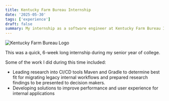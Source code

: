 ```yaml
---
title: Kentucky Farm Bureau Internship
date: '2025-05-30'
tags: ['experience']
draft: false
summary: My internship as a software engineer at Kentucky Farm Bureau Insurance
---
```


![Kentucky Farm Bureau Logo](/static/images/kfb.jpg)

This was a quick, 6-week long internship during my senior year of college.

Some of the work I did during this time included:

- Leading research into CI/CD tools Maven and Gradle to determine best fit for migrating legacy internal workflows and prepared research findings to be presented to decision makers.
- Developing solutions to improve performance and user experience for internal applications
